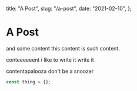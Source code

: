   title: "A Post",
  slug: "/a-post",
  date: "2021-02-10",
};

# A Post

and some content this content is such content.

conteeeeeent i like to write it write it

contentapalooza don't be a snoozer

```js
const thing = {};
```
